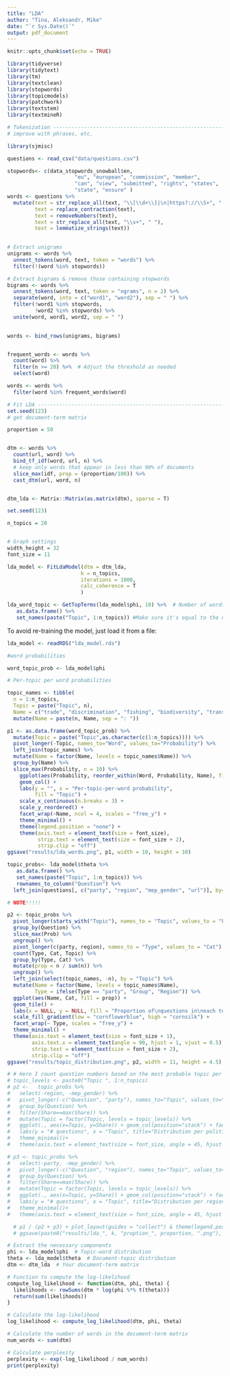 ---
title: "LDA"
author: "Tina, Aleksandr, Mike"
date: "`r Sys.Date()`"
output: pdf_document
---

```{r setup, include=FALSE}
knitr::opts_chunk$set(echo = TRUE)
```

```{r pacakges, warning=FALSE, message=FALSE}
library(tidyverse)
library(tidytext)
library(tm)
library(textclean)
library(stopwords)
library(topicmodels)
library(patchwork)
library(textstem)
library(textmineR)
```


```{r Tokenisation}
# Tokenization ------------------------------------------------------------
# improve with phrases, etc.

library(sjmisc)

questions <- read_csv("data/questions.csv")

stopwords<- c(data_stopwords_snowball$en, 
                      "eu", "european", "commission", "member", 
                      "can", "view", "submitted", "rights", "states", 
                      "state", "ensure" )
words <- questions %>% 
  mutate(text = str_replace_all(text, "\\[\\d+\\]|\n|https?://\\S+", " "),
         text = replace_contraction(text), 
         text = removeNumbers(text),
         text = str_replace_all(text, "\\s+", " "),
         text = lemmatize_strings(text))
  

# Extract unigrams
unigrams <- words %>%
  unnest_tokens(word, text, token = "words") %>%
  filter(!(word %in% stopwords))

# Extract bigrams & remove those containing stopwords 
bigrams <- words %>%
  unnest_tokens(word, text, token = "ngrams", n = 2) %>%
  separate(word, into = c("word1", "word2"), sep = " ") %>%
  filter(!word1 %in% stopwords, 
         !word2 %in% stopwords) %>%
  unite(word, word1, word2, sep = " ")

  
words <- bind_rows(unigrams, bigrams)


frequent_words <- words %>% 
  count(word) %>% 
  filter(n >= 20) %>%  # Adjust the threshold as needed
  select(word)

words <- words %>%
  filter(word %in% frequent_words$word)

```

```{r LDA}
# Fit LDA -----------------------------------------------------------------
set.seed(123)
# get document-term matrix

proportion = 50


dtm <- words %>% 
  count(url, word) %>% 
  bind_tf_idf(word, url, n) %>% 
  # keep only words that appear in less than 90% of documents
  slice_max(idf, prop = (proportion/100)) %>%
  cast_dtm(url, word, n)


dtm_lda <- Matrix::Matrix(as.matrix(dtm), sparse = T)

```


```{r lda_new}
set.seed(123)

n_topics = 20


# Graph settings 
width_height = 32
font_size = 11 

lda_model <- FitLdaModel(dtm = dtm_lda, 
                        k = n_topics, 
                        iterations = 1000,
                        calc_coherence = T
                        )
```

```{r lda_words}
lda_word_topic <- GetTopTerms(lda_model$phi, 10) %>%  # Number of words you want to get (top 10 here)
   as.data.frame() %>% 
   set_names(paste("Topic", 1:n_topics)) #Make sure it's equal to the number of topics 
```

To avoid re-training the model, just load it from a file:

```{r read the model}
lda_model <- readRDS("lda_model.rds")

```

```{r lda_probs_per_topic}

#word probabilities 

word_topic_prob <- lda_model$phi

# Per-topic per word probabilities 

topic_names <- tibble(
  n = 1:n_topics,
  Topic = paste("Topic", n),
  Name = c("trade", "discrimination", "fishing", "biodiversity", "transport", "democratic institutions", "finance", "COVID-19", "foreign policy", "asylum", "pollution", "agriculture", "education", "energy", "industry", "cohesion", "legal proceedings", "health care", "internet and data", "Middle East")) %>% 
  mutate(Name = paste(n, Name, sep = ": "))

p1 <- as.data.frame(word_topic_prob) %>%
  mutate(Topic = paste("Topic",as.character(c(1:n_topics)))) %>%
  pivot_longer(-Topic, names_to="Word", values_to="Probability") %>%
  left_join(topic_names) %>% 
  mutate(Name = factor(Name, levels = topic_names$Name)) %>%
  group_by(Name) %>%
  slice_max(Probability, n = 10) %>% 
    ggplot(aes(Probability, reorder_within(Word, Probability, Name), fill = Name)) + 
    geom_col() +
    labs(y = "", x = "Per-topic-per-word probability",
         fill = "Topic") +
    scale_x_continuous(n.breaks = 3) +
    scale_y_reordered() +
    facet_wrap(~Name, ncol = 4, scales = "free_y") +
    theme_minimal() +
    theme(legend.position = "none") +
    theme(axis.text = element_text(size = font_size),
          strip.text = element_text(size = font_size + 2),
          strip.clip = "off")
ggsave("results/lda_words.png", p1, width = 10, height = 10)
```

```{r lda_distr_per_party}

topic_probs<- lda_model$theta %>% 
   as.data.frame() %>% 
   set_names(paste("Topic", 1:n_topics)) %>% 
   rownames_to_column("Question") %>%
  left_join(questions[, c("party", "region", "mep_gender", "url")], by=c("Question"="url"))

# NOTE!!!!!

p2 <- topic_probs %>% 
  pivot_longer(starts_with("Topic"), names_to = "Topic", values_to = "Prob") %>%
  group_by(Question) %>% 
  slice_max(Prob) %>% 
  ungroup() %>% 
  pivot_longer(c(party, region), names_to = "Type", values_to = "Cat") %>% 
  count(Type, Cat, Topic) %>% 
  group_by(Type, Cat) %>% 
  mutate(prop = n / sum(n)) %>% 
  ungroup() %>% 
  left_join(select(topic_names, -n), by = "Topic") %>% 
  mutate(Name = factor(Name, levels = topic_names$Name),
         Type = ifelse(Type == "party", "Group", "Region")) %>% 
  ggplot(aes(Name, Cat, fill = prop)) +
  geom_tile() + 
  labs(x = NULL, y = NULL, fill = "Proportion of\nquestions in\neach topic\nper group") +
  scale_fill_gradient(low = "cornflowerblue", high = "cornsilk") +
  facet_wrap(~ Type, scales = "free_y") +
  theme_minimal() +
  theme(axis.text = element_text(size = font_size + 1),
        axis.text.x = element_text(angle = 90, hjust = 1, vjust = 0.5),
        strip.text = element_text(size = font_size + 2),
        strip.clip = "off")
ggsave("results/topic_distribution.png", p2, width = 11, height = 4.5)
```

```{r lda_distr_per_region}

# # Here I count question numbers based on the most probable topic per group 
# topic_levels <- paste0("Topic ", 1:n_topics) 
# p2 <-   topic_probs %>%
#   select(-region, -mep_gender) %>%
#   pivot_longer(-c("Question", "party"), names_to="Topic", values_to="Share") %>%
#   group_by(Question) %>%
#   filter(Share==max(Share)) %>%
#   mutate(Topic = factor(Topic, levels = topic_levels)) %>%
#   ggplot(., aes(x=Topic, y=Share)) + geom_col(position="stack") + facet_wrap(~party)+
#   labs(y = "# questions", x = "Topic", title="Distribution per political group") +
#   theme_minimal()+
#   theme(axis.text = element_text(size = font_size, angle = 45, hjust = 1, vjust = 0.5))
```

```{r topic dist per region}
# p3 <- topic_probs %>%
#   select(-party, -mep_gender) %>%
#   pivot_longer(-c("Question", "region"), names_to="Topic", values_to="Share") %>%
#   group_by(Question) %>%
#   filter(Share==max(Share)) %>%
#   mutate(Topic = factor(Topic, levels = topic_levels)) %>%
#   ggplot(., aes(x=Topic, y=Share)) + geom_col(position="stack") + facet_wrap(~region)+
#   labs(y = "# questions", x = "Topic", title="Distribution per region") +
#   theme_minimal()+
#   theme(axis.text = element_text(size = font_size, angle = 45, hjust = 1, vjust = 0.5))
```


```{r save the plot}

  # p1 / (p2 + p3) + plot_layout(guides = "collect") & theme(legend.position = "bottom")
  # ggsave(paste0("results/lda_", k, "proption_", proportion, ".png"), width = width_height, height = width_height)
```

```{r perplexity }

# Extract the necessary components
phi <- lda_model$phi  # Topic-word distribution
theta <- lda_model$theta  # Document-topic distribution
dtm <- dtm_lda  # Your document-term matrix

# Function to compute the log-likelihood
compute_log_likelihood <- function(dtm, phi, theta) {
  likelihoods <- rowSums(dtm * log(phi %*% t(theta)))
  return(sum(likelihoods))
}

# Calculate the log-likelihood
log_likelihood <- compute_log_likelihood(dtm, phi, theta)

# Calculate the number of words in the document-term matrix
num_words <- sum(dtm)

# Calculate perplexity
perplexity <- exp(-log_likelihood / num_words)
print(perplexity)
```